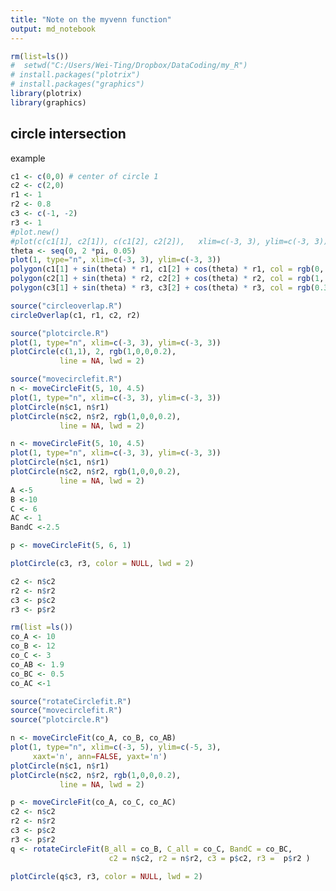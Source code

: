 ---
title: "Note on the myvenn function"
output: md_notebook
---

```{r}
rm(list=ls())
#  setwd("C:/Users/Wei-Ting/Dropbox/DataCoding/my_R")
# install.packages("plotrix")
# install.packages("graphics")
library(plotrix)
library(graphics)
```

## circle intersection
 example
 
 
```{r,  fig.width = 10, fig.height = 10}
c1 <- c(0,0) # center of circle 1
c2 <- c(2,0)
r1 <- 1
r2 <- 0.8
c3 <- c(-1, -2)
r3 <- 1
#plot.new()
#plot(c(c1[1], c2[1]), c(c1[2], c2[2]),   xlim=c(-3, 3), ylim=c(-3, 3))
theta <- seq(0, 2 *pi, 0.05)
plot(1, type="n", xlim=c(-3, 3), ylim=c(-3, 3))
polygon(c1[1] + sin(theta) * r1, c1[2] + cos(theta) * r1, col = rgb(0, 0.3, 1, 0.4))
polygon(c2[1] + sin(theta) * r2, c2[2] + cos(theta) * r2, col = rgb(1, 0, 0, 0.4))
polygon(c3[1] + sin(theta) * r3, c3[2] + cos(theta) * r3, col = rgb(0.3, 1, 0, 0.4), border = NA)
```




```{r}
source("circleoverlap.R")
circleOverlap(c1, r1, c2, r2)
```

```{r,  fig.width = 10, fig.height = 10}
source("plotcircle.R")
plot(1, type="n", xlim=c(-3, 3), ylim=c(-3, 3))
plotCircle(c(1,1), 2, rgb(1,0,0,0.2),
           line = NA, lwd = 2)
```



```{r,  fig.width = 10, fig.height = 10}
source("movecirclefit.R")
n <- moveCircleFit(5, 10, 4.5)
plot(1, type="n", xlim=c(-3, 3), ylim=c(-3, 3))
plotCircle(n$c1, n$r1)
plotCircle(n$c2, n$r2, rgb(1,0,0,0.2),
           line = NA, lwd = 2)
```




```{r,  fig.width = 7, fig.height = 7}

n <- moveCircleFit(5, 10, 4.5)
plot(1, type="n", xlim=c(-3, 3), ylim=c(-3, 3))
plotCircle(n$c1, n$r1)
plotCircle(n$c2, n$r2, rgb(1,0,0,0.2),
           line = NA, lwd = 2)
A <-5
B <-10
C <- 6
AC <- 1
BandC <-2.5

p <- moveCircleFit(5, 6, 1)

plotCircle(c3, r3, color = NULL, lwd = 2)

c2 <- n$c2
r2 <- n$r2
c3 <- p$c2
r3 <- p$r2
```


```{r,  fig.width = 7, fig.height = 7}
rm(list =ls())
co_A <- 10
co_B <- 12
co_C <- 3
co_AB <- 1.9
co_BC <- 0.5
co_AC <-1

source("rotateCirclefit.R")
source("movecirclefit.R")
source("plotcircle.R")

n <- moveCircleFit(co_A, co_B, co_AB)
plot(1, type="n", xlim=c(-3, 5), ylim=c(-5, 3),  
     xaxt='n', ann=FALSE, yaxt='n')
plotCircle(n$c1, n$r1)
plotCircle(n$c2, n$r2, rgb(1,0,0,0.2),
           line = NA, lwd = 2)

p <- moveCircleFit(co_A, co_C, co_AC)
c2 <- n$c2
r2 <- n$r2
c3 <- p$c2
r3 <- p$r2
q <- rotateCircleFit(B_all = co_B, C_all = co_C, BandC = co_BC, 
                      c2 = n$c2, r2 = n$r2, c3 = p$c2, r3 =  p$r2 )

plotCircle(q$c3, r3, color = NULL, lwd = 2)


```





